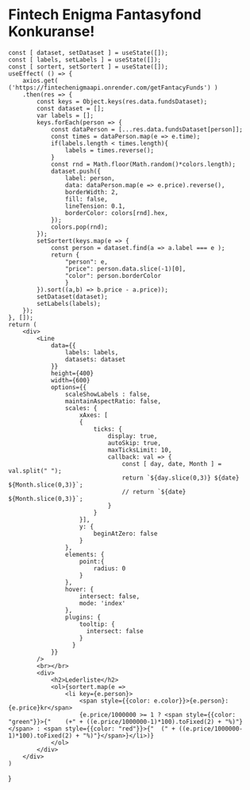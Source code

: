 # Fintech Enigma Fantasyfond Konkuranse!




    const [ dataset, setDataset ] = useState([]);
    const [ labels, setLabels ] = useState([]);
    const [ sortert, setSortert ] = useState([]);
    useEffect( () => {
        axios.get( ('https://fintechenigmaapi.onrender.com/getFantacyFunds') )
        .then(res => {
            const keys = Object.keys(res.data.fundsDataset);
            const dataset = [];
            var labels = [];
            keys.forEach(person => {
                const dataPerson = [...res.data.fundsDataset[person]];
                const times = dataPerson.map(e => e.time);
                if(labels.length < times.length){
                    labels = times.reverse();
                }
                const rnd = Math.floor(Math.random()*colors.length);
                dataset.push({
                    label: person,
                    data: dataPerson.map(e => e.price).reverse(),
                    borderWidth: 2, 
                    fill: false,
                    lineTension: 0.1,
                    borderColor: colors[rnd].hex,
                });
                colors.pop(rnd);
            });
            setSortert(keys.map(e => {
                const person = dataset.find(a => a.label === e );
                return {
                    "person": e, 
                    "price": person.data.slice(-1)[0],
                    "color": person.borderColor
                    }
            }).sort((a,b) => b.price - a.price));
            setDataset(dataset);
            setLabels(labels);
        });
    }, []);
    return (
        <div>
            <Line 
                data={{
                    labels: labels,
                    datasets: dataset
                }}
                height={400}
                width={600}
                options={{
                    scaleShowLabels : false,
                    maintainAspectRatio: false,
                    scales: {
                        xAxes: [
                        {
                            ticks: {
                                display: true,
                                autoSkip: true,
                                maxTicksLimit: 10,
                                callback: val => {
                                    const [ day, date, Month ] = val.split(" ");
                                    return `${day.slice(0,3)} ${date} ${Month.slice(0,3)}`;
                                    // return `${date} ${Month.slice(0,3)}`;
                                }
                            }
                        }],
                        y: {
                            beginAtZero: false
                        }
                    },
                    elements: {
                        point:{
                            radius: 0
                        }
                    },
                    hover: {
                        intersect: false,
                        mode: 'index'
                    },
                    plugins: {
                        tooltip: {
                          intersect: false
                        }
                      }
                }}
            />
            <br></br>
            <div>
                <h2>Lederliste</h2>
                <ol>{sortert.map(e => 
                    <li key={e.person}>
                        <span style={{color: e.color}}>{e.person}: {e.price}kr</span> 
                        {e.price/1000000 >= 1 ? <span style={{color: "green"}}>{"    (+" + ((e.price/1000000-1)*100).toFixed(2) + "%)"}</span> : <span style={{color: "red"}}>{"  (" + ((e.price/1000000-1)*100).toFixed(2) + "%)"}</span>}</li>)}
                </ol>
            </div>
        </div>
    )
}


